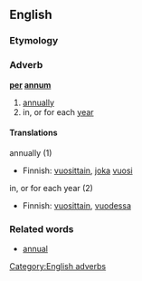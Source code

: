 ==English==
===Etymology===
{{L.}}
===Adverb===
'''[[per]] [[annum]]'''
# [[annually]]
# in, or for each [[year]]

====Translations====
;annually (1)
{{top}}
*Finnish: [[vuosittain]], [[joka]] [[vuosi]]
{{mid}}
{{bottom}}

;in, or for each year (2)
{{top}}
*Finnish: [[vuosittain]], [[vuosi|vuodessa]]
{{mid}}
{{bottom}}

===Related words===
* [[annual]]

[[Category:English adverbs]]